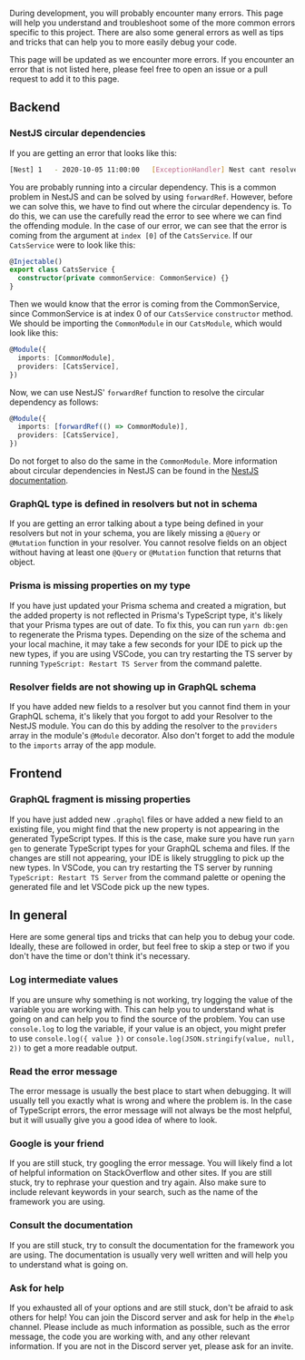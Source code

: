 During development, you will probably encounter many errors. This page will help you understand and troubleshoot some of the more common errors specific to this project. There are also some general errors as well as tips and tricks that can help you to more easily debug your code.

This page will be updated as we encounter more errors. If you encounter an error that is not listed here, please feel free to open an issue or a pull request to add it to this page.

## Backend

### NestJS circular dependencies

If you are getting an error that looks like this:

```bash
[Nest] 1   - 2020-10-05 11:00:00   [ExceptionHandler] Nest cant resolve dependencies of the CatsService (?). Please make sure that the argument at index [0] is available in the CatsModule context.
```

You are probably running into a circular dependency. This is a common problem in NestJS and can be solved by using `forwardRef`. However, before we can solve this, we have to find out where the circular dependency is. To do this, we can use the carefully read the error to see where we can find the offending module. In the case of our error, we can see that the error is coming from the argument at `index [0]` of the `CatsService`. If our `CatsService` were to look like this:

```typescript
@Injectable()
export class CatsService {
  constructor(private commonService: CommonService) {}
}
```

Then we would know that the error is coming from the CommonService, since CommonService is at index 0 of our `CatsService` `constructor` method. We should be importing the `CommonModule` in our `CatsModule`, which would look like this:

```typescript
@Module({
  imports: [CommonModule],
  providers: [CatsService],
})
```

Now, we can use NestJS' `forwardRef` function to resolve the circular dependency as follows:

```typescript
@Module({
  imports: [forwardRef(() => CommonModule)],
  providers: [CatsService],
})
```

Do not forget to also do the same in the `CommonModule`. More information about circular dependencies in NestJS can be found in the [NestJS documentation](https://docs.nestjs.com/fundamentals/circular-dependency).


### GraphQL type is defined in resolvers but not in schema

If you are getting an error talking about a type being defined in your resolvers but not in your schema, you are likely missing a `@Query` or `@Mutation` function in your resolver. You cannot resolve fields on an object without having at least one `@Query` or `@Mutation` function that returns that object.


### Prisma is missing properties on my type

If you have just updated your Prisma schema and created a migration, but the added property is not reflected in Prisma's TypeScript type, it's likely that your Prisma types are out of date. To fix this, you can run `yarn db:gen` to regenerate the Prisma types. Depending on the size of the schema and your local machine, it may take a few seconds for your IDE to pick up the new types, if you are using VSCode, you can try restarting the TS server by running `TypeScript: Restart TS Server` from the command palette.

### Resolver fields are not showing up in GraphQL schema

If you have added new fields to a resolver but you cannot find them in your GraphQL schema, it's likely that you forgot to add your Resolver to the NestJS module. You can do this by adding the resolver to the `providers` array in the module's `@Module` decorator. Also don't forget to add the module to the `imports` array of the app module.

## Frontend

### GraphQL fragment is missing properties

If you have just added new `.graphql` files or have added a new field to an existing file, you might find that the new property is not appearing in the generated TypeScript types. If this is the case, make sure you have run `yarn gen` to generate TypeScript types for your GraphQL schema and files. If the changes are still not appearing, your IDE is likely struggling to pick up the new types. In VSCode, you can try restarting the TS server by running `TypeScript: Restart TS Server` from the command palette or opening the generated file and let VSCode pick up the new types.

## In general

Here are some general tips and tricks that can help you to debug your code. Ideally, these are followed in order, but feel free to skip a step or two if you don't have the time or don't think it's necessary.

### Log intermediate values

If you are unsure why something is not working, try logging the value of the variable you are working with. This can help you to understand what is going on and can help you to find the source of the problem. You can use `console.log` to log the variable, if your value is an object, you might prefer to use `console.log({ value })` or `console.log(JSON.stringify(value, null, 2))` to get a more readable output.

### Read the error message

The error message is usually the best place to start when debugging. It will usually tell you exactly what is wrong and where the problem is. In the case of TypeScript errors, the error message will not always be the most helpful, but it will usually give you a good idea of where to look.

### Google is your friend

If you are still stuck, try googling the error message. You will likely find a lot of helpful information on StackOverflow and other sites. If you are still stuck, try to rephrase your question and try again. Also make sure to include relevant keywords in your search, such as the name of the framework you are using.

### Consult the documentation

If you are still stuck, try to consult the documentation for the framework you are using. The documentation is usually very well written and will help you to understand what is going on.

### Ask for help

If you exhausted all of your options and are still stuck, don't be afraid to ask others for help! You can join the Discord server and ask for help in the `#help` channel. Please include as much information as possible, such as the error message, the code you are working with, and any other relevant information. If you are not in the Discord server yet, please ask for an invite.